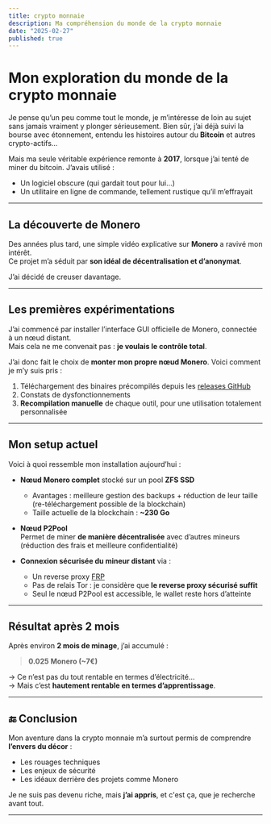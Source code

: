 ```yaml
---
title: crypto monnaie 
description: Ma compréhension du monde de la crypto monnaie
date: "2025-02-27"
published: true
---
```


# Mon exploration du monde de la crypto monnaie

Je pense qu’un peu comme tout le monde, je m’intéresse de loin au sujet sans jamais vraiment y plonger sérieusement. Bien sûr, j’ai déjà suivi la bourse avec étonnement, entendu les histoires autour du **Bitcoin** et autres crypto-actifs... 

Mais ma seule véritable expérience remonte à **2017**, lorsque j’ai tenté de miner du bitcoin. J’avais utilisé :

- Un logiciel obscure (qui gardait tout pour lui...)
- Un utilitaire en ligne de commande, tellement rustique qu’il m’effrayait

---

## La découverte de Monero

Des années plus tard, une simple vidéo explicative sur **Monero** a ravivé mon intérêt.  
Ce projet m’a séduit par **son idéal de décentralisation et d’anonymat**.

J’ai décidé de creuser davantage.

---

## Les premières expérimentations

J’ai commencé par installer l’interface GUI officielle de Monero, connectée à un nœud distant.  
Mais cela ne me convenait pas : **je voulais le contrôle total**.

J’ai donc fait le choix de **monter mon propre nœud Monero**. Voici comment je m’y suis pris :

1. Téléchargement des binaires précompilés depuis les [releases GitHub](https://github.com/monero-project/monero/releases/)
2. Constats de dysfonctionnements
3. **Recompilation manuelle** de chaque outil, pour une utilisation totalement personnalisée

---

## Mon setup actuel

Voici à quoi ressemble mon installation aujourd’hui :

- **Nœud Monero complet** stocké sur un pool **ZFS SSD**
  - Avantages : meilleure gestion des backups + réduction de leur taille (re-téléchargement possible de la blockchain)
  - Taille actuelle de la blockchain : **~230 Go**

- **Nœud P2Pool**  
  Permet de miner **de manière décentralisée** avec d’autres mineurs (réduction des frais et meilleure confidentialité)

- **Connexion sécurisée du mineur distant** via :
  - Un reverse proxy [FRP](https://github.com/fatedier/frp)
  - Pas de relais Tor : je considère que **le reverse proxy sécurisé suffit**
  - Seul le nœud P2Pool est accessible, le wallet reste hors d’atteinte

---

## Résultat après 2 mois

Après environ **2 mois de minage**, j’ai accumulé :

> **0.025 Monero (~7€)**

-> Ce n’est pas du tout rentable en termes d’électricité...  
-> Mais c’est **hautement rentable en termes d’apprentissage**.

---

## 🔚 Conclusion

Mon aventure dans la crypto monnaie m’a surtout permis de comprendre **l’envers du décor** :  
- Les rouages techniques
- Les enjeux de sécurité
- Les idéaux derrière des projets comme Monero

Je ne suis pas devenu riche, mais **j’ai appris**, et c'est ça, que je recherche avant tout.

---
